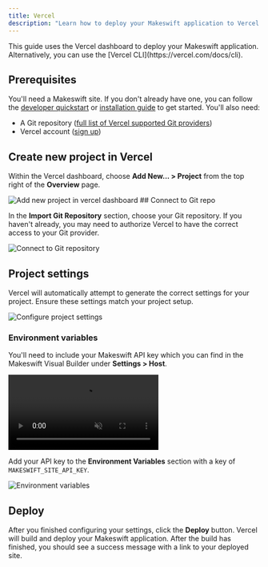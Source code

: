 ```yaml
---
title: Vercel
description: "Learn how to deploy your Makeswift application to Vercel."
---
```


<Info>
  This guide uses the Vercel dashboard to deploy your Makeswift application.
  Alternatively, you can use the [Vercel CLI](https://vercel.com/docs/cli).
</Info>

## Prerequisites

You'll need a Makeswift site. If you don't already have one, you can follow the [developer quickstart](/developer/quickstart) or [installation guide](/developer/app-router/installation) to get started. You'll also need:

- A Git repository ([full list of Vercel supported Git providers](https://vercel.com/docs/deployments/git))
- Vercel account ([sign up](https://vercel.com/signup))

## Create new project in Vercel

Within the Vercel dashboard, choose **Add New... > Project** from the top right of the **Overview** page.

<Frame>
  <img
    src="/images/developer/deploying/vercel/add-new-project.jpeg"
    alt="Add new project in vercel dashboard"
  />
</Frame>
## Connect to Git repo

In the **Import Git Repository** section, choose your Git repository. If you haven't already, you may need to authorize Vercel to have the correct access to your Git provider.

<Frame>
  <img
    src="/images/developer/deploying/vercel/connect-git-repo.jpeg"
    alt="Connect to Git repository"
  />
</Frame>

## Project settings

Vercel will automatically attempt to generate the correct settings for your project. Ensure these settings match your project setup.

<Frame>
  <img
    src="/images/developer/deploying/vercel/project-settings.jpeg"
    alt="Configure project settings"
  />
</Frame>

### Environment variables

You'll need to include your Makeswift API key which you can find in the Makeswift Visual Builder under **Settings > Host**.

<Frame>
  <video
    autoPlay
    muted
    loop
    playsInline
    controls
    title="Copy site API key"
    className="w-full aspect-video"
    src="/images/installation/copy-site-api-key.mp4"
  ></video>
</Frame>

Add your API key to the **Environment Variables** section with a key of `MAKESWIFT_SITE_API_KEY`.

<Frame>
  <img
    src="/images/developer/deploying/vercel/environment-variables.jpeg"
    alt="Environment variables"
  />
</Frame>

## Deploy

After you finished configuring your settings, click the **Deploy** button. Vercel will build and deploy your Makeswift application. After the build has finished, you should see a success message with a link to your deployed site.
